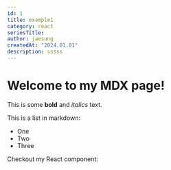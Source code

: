 ```yaml
---
id: 1
title: example1
category: react
seriesTitle:
author: jaesung
createdAt: "2024.01.01"
description: sssss
---
```

# Welcome to my MDX page!


This is some **bold** and _italics_ text.

This is a list in markdown:

- One
- Two
- Three

Checkout my React component:
